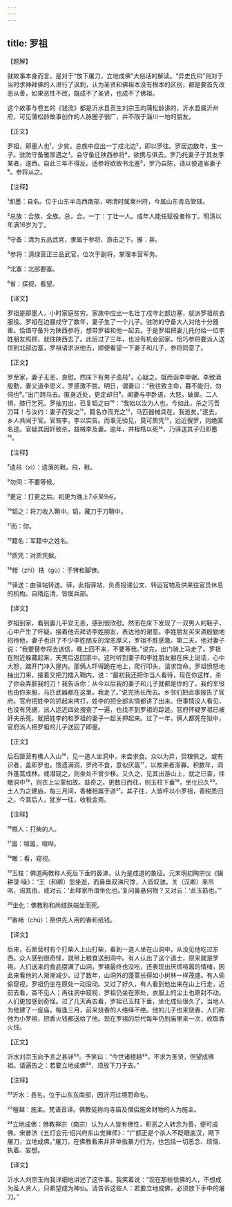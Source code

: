 ```yaml
---
---
---
```

title: 罗祖
---




【题解】


就故事本身而言，是对于“放下屠刀，立地成佛”大俗话的解读。“异史氏曰”则对于当时求神拜佛的人进行了讽刺，认为圣贤和佛祖本没有根本的区别，都是要首先改恶从善，如果恶性不改，既成不了圣贤，也成不了佛祖。

这个故事与卷五的《钱流》都是沂水县贡生刘宗玉向蒲松龄讲的，沂水县属沂州府，可见蒲松龄故事创作的人脉圈子很广，并不限于淄川一地的朋友。


【正文】

罗祖，即墨人也¹，少贫。总族中应出一丁戍北边²，即以罗往。罗居边数年，生一子。驻防守备雅厚遇之³。会守备迁陕西参将⁴，欲携与俱去。罗乃托妻子于其友李某者，遂西。自此三年不得反。适参将欲致书北塞⁵，罗乃自陈，请以便道省妻子⁶。参将从之。

【注释】


¹即墨：县名。位于山东半岛西南部，明清时属莱州府，今属山东青岛管辖。

²总族：合族，全族。总，合。一丁：丁壮一人。成年人能任赋役者称丁。明清以年满16岁为丁。

³守备：清为五品武官，隶属于参将、游击之下。雅：甚。

⁴参将：清绿营正三品武官，位次于副将，掌理本营军务。

⁵北塞：北部要塞。

⁶省：探视，看望。





【译文】


罗祖是即墨人，小时家庭贫穷。家族中应出一名壮丁戍守北部边塞，就派罗祖前去服役。罗祖在边疆戍守了数年，妻子生了一个儿子。驻防的守备大人对他十分器重。恰值守备升为陕西参将，想带罗祖和他一起去。于是罗祖把妻儿托付给一位李姓朋友照顾，就往陕西去了。此后过了三年，也没有机会回家。恰巧参将要派人送信到北部边塞，罗祖请求派他去，顺便看望一下妻子和儿子，参将同意了。


【正文】

罗至家，妻子无恙，良慰。然床下有男子遗舄⁷，心疑之。既而诣李申谢。李致酒殷勤，妻又道李恩义，罗感激不胜。明日，谓妻曰：“我往致主命，暮不能归，勿伺也⁸。”出门跨马去。匿身近处，更定却归⁹。闻妻与李卧语，大怒，破扉。二人惧，膝行乞死。罗抽刃出，已复韬之曰¹⁰：“我始以汝为人也，今如此，杀之污吾刀耳！与汝约：妻子而受之¹¹，籍名亦而充之¹²，马匹器械具在。我逝矣。”遂去。乡人共闻于官。官笞李，李以实告。而事无验见，莫可质凭¹³，远近搜罗，则绝匿名迹。官疑其因奸致杀，益械李及妻。逾年，并桎梏以死¹⁴，乃驿送其子归即墨¹⁵。

【注释】


⁷遗舄（xì）：遗落的鞋。舄，鞋。

⁸勿伺：不要等候。

⁹更定：打更之后。初更为晚上7点至9点。

¹⁰韬之：将刀收入鞘中。韬，藏刀于刀鞘中。

¹¹而：你。

¹²籍名：军籍中之姓名。

¹³质凭：对质凭据。

¹⁴桎（zhì）梏（gù）：手铐和脚镣。

¹⁵驿送：由驿站转送。驿，此指驿站，负责投递公文、转运官物及供来往官员休息的机构。自隋迄清，皆属兵部。





【译文】


罗祖到家，看到妻儿平安无恙，感到很欣慰。然而在床下发现了一双男人的鞋子，心中产生了怀疑。接着他去拜访李姓朋友，表达他的谢意。李姓朋友买来酒殷勤地招待他，妻子也讲了不少李姓朋友的深恩厚义，罗祖不胜感激。第二天，他对妻子说：“我要替参将去送信，晚上回不来，不要等我。”说完，出门骑上马走了。罗祖在附近躲藏起来，天黑后返回家中。这时听到妻子和李姓朋友躺在床上说话，心中大怒，踹开门冲入屋内。那俩人吓得跪在地上，爬行叩头，请求饶命。罗祖愤怒地抽出刀来，接着又把刀插入鞘内，说：“最初我还把你当人看待，现在你这样，杀了你会弄脏我的刀！我告诉你：从今以后我的妻子和儿子就都是你的了，我的军役也由你来服，马匹武器都在这里。我走了。”说完扬长而去。乡邻们把此事报告了官府。官府把姓李的抓起来拷打，姓李的把全部实情都讲了出来。但事情没人看见，也没有凭据，派人远近四处搜查了一遍，也找不到罗祖的踪迹。官府怀疑罗祖已被奸夫杀死，就把姓李的和罗祖的妻子一起关押起来。过了一年，俩人都死在狱中，官府派人把罗祖的儿子送回了即墨。


【正文】

后石匣营有樵人入山¹⁶，见一道人坐洞中，未尝求食。众以为异，赍粮供之。或有识者，盖即罗也。馈遗满洞，罗终不食，意似厌嚣¹⁷，以故来者渐寡。积数年，洞外蓬蒿成林。或潜窥之，则坐处不曾少移。又久之，见其出游山上，就之已杳，往瞰洞中¹⁸，则衣上尘蒙如故。益奇之。更数日而往，则玉柱下垂¹⁹，坐化已久²⁰。土人为之建庙，每三月间，香楮相属于道²¹。其子往，人皆呼以小罗祖，香税悉归之。今其后人，犹岁一往，收税金焉。

【注释】


¹⁶樵人：打柴的人。

¹⁷嚣：喧嚣，喧哗。

¹⁸瞰：看，窥视。

¹⁹玉柱：佛道两教称人死后下垂的鼻涕，认为是成道的象征。元末明初陶宗仪《辍耕录·噪》：“王（和卿）忽坐逝，而鼻垂双涕尺馀，人皆叹骇。关（汉卿）来吊唁，询其由，或对云：‘此释家所谓坐化也。’复问鼻悬何物？又对云：‘此玉筯也。’”

²⁰坐化：佛教称和尚结趺端坐而死。

²¹香楮（chǔ）：祭供先人用的香和纸钱。





【译文】


后来，石匣营村有个打柴人上山打柴，看到一道人坐在山洞中，从没见他吃过东西。众人感到很奇怪，就带上粮食送到洞中。有人认出了这个道士，原来就是罗祖。人们送来的食品摆满了山洞，罗祖最终也没吃，还表现出厌烦喧嚣的情绪，因此来看他的人渐渐减少。过了数年，山洞外的蓬蒿长得如小树林一样茂盛。有人偷偷窥视，罗祖仍坐在原处一动没动。又过了好久，有人看到他出来在山上行走，近前去看，杳不见人；再往洞中窥视，罗祖仍坐在原处，衣服上的尘土也原封不动。人们更加感到奇怪。过了几天再去看，罗祖已玉柱下垂，坐化成仙很久了。当地人为他建了一座庙，每逢三月，前来烧香的人络绎不绝。他的儿子也来烧香，人们称他为小罗祖，把香火钱都送给了他。现在罗祖的后代每年仍到庙里来一次，收取香火钱。


【正文】

沂水刘宗玉向予言之甚详²²。予笑曰：“今世诸檀越²³，不求为圣贤，但望成佛祖。请遍告之：若要立地成佛²⁴，须放下刀子去。”

【注释】


²²沂水：县名。位于山东东南部，因沂河过境而命名。

²³檀越：施主。梵语音译。佛教徒称向寺庙及僧侣施舍财物的人为施主。

²⁴立地成佛：佛教禅宗（南宗）认为人人皆有佛性，积恶之人转念为善，便可成佛。宋普济《五灯会元·绍兴府东山觉禅师》：“广额正是个杀人不眨眼底汉，飏下屠刀，立地成佛。”屠刀，在佛教看来并非单指暴力行为，也包括一切恶念、烦恼、执着、妄想。





【译文】


沂水人刘宗玉向我详细地讲述了这件事。我笑着说：“现在那些信佛的人，不想成为圣人贤人，只希望成为神仙。请告诉这些人：若要立地成佛，必须放下手中的屠刀。”